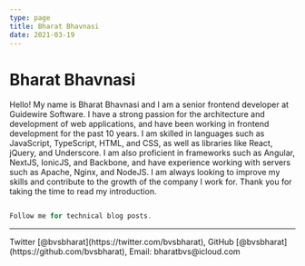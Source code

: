 ```yaml
---
type: page
title: Bharat Bhavnasi
date: 2021-03-19
---
```


# Bharat Bhavnasi

Hello! My name is Bharat Bhavnasi and I am a senior frontend developer at Guidewire Software.
I have a strong passion for the architecture and development of web applications, and have been working in frontend development for the past 10 years. I am skilled in languages such as JavaScript, TypeScript, HTML, and CSS, as well as libraries like React, jQuery, and Underscore. I am also proficient in frameworks such as Angular, NextJS, IonicJS, and Backbone, and have experience working with servers such as Apache, Nginx, and NodeJS. I am always looking to improve my skills and contribute to the growth of the company I work for. Thank you for taking the time to read my introduction.

```js

Follow me for technical blog posts.

```

---

<div>
  Twitter [@bvsbharat](https://twitter.com/bvsbharat), GitHub
  [@bvsbharat](https://github.com/bvsbharat), Email: bharatbvs@icloud.com
</div>
